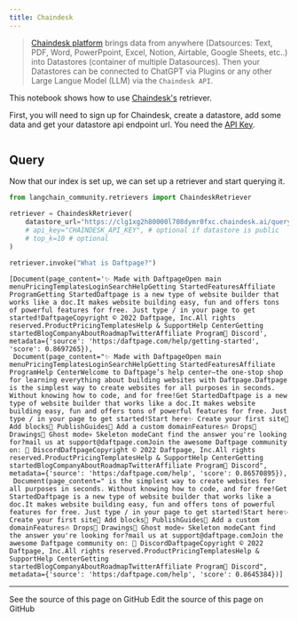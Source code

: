 ```yaml
---
title: Chaindesk
---
```


>[Chaindesk platform](https://docs.chaindesk.ai/introduction) brings data from anywhere (Datsources: Text, PDF, Word, PowerPpoint, Excel, Notion, Airtable, Google Sheets, etc..) into Datastores (container of multiple Datasources).
Then your Datastores can be connected to ChatGPT via Plugins or any other Large Langue Model (LLM) via the `Chaindesk API`.

This notebook shows how to use [Chaindesk's](https://www.chaindesk.ai/) retriever.

First, you will need to sign up for Chaindesk, create a datastore, add some data and get your datastore api endpoint url. You need the [API Key](https://docs.chaindesk.ai/api-reference/authentication).

```python
```

## Query

Now that our index is set up, we can set up a retriever and start querying it.

```python
from langchain_community.retrievers import ChaindeskRetriever
```

```python
retriever = ChaindeskRetriever(
    datastore_url="https://clg1xg2h80000l708dymr0fxc.chaindesk.ai/query",
    # api_key="CHAINDESK_API_KEY", # optional if datastore is public
    # top_k=10 # optional
)
```

```python
retriever.invoke("What is Daftpage?")
```

```output
[Document(page_content='✨ Made with DaftpageOpen main menuPricingTemplatesLoginSearchHelpGetting StartedFeaturesAffiliate ProgramGetting StartedDaftpage is a new type of website builder that works like a doc.It makes website building easy, fun and offers tons of powerful features for free. Just type / in your page to get started!DaftpageCopyright © 2022 Daftpage, Inc.All rights reserved.ProductPricingTemplatesHelp & SupportHelp CenterGetting startedBlogCompanyAboutRoadmapTwitterAffiliate Program👾 Discord', metadata={'source': 'https:/daftpage.com/help/getting-started', 'score': 0.8697265}),
 Document(page_content="✨ Made with DaftpageOpen main menuPricingTemplatesLoginSearchHelpGetting StartedFeaturesAffiliate ProgramHelp CenterWelcome to Daftpage’s help center—the one-stop shop for learning everything about building websites with Daftpage.Daftpage is the simplest way to create websites for all purposes in seconds. Without knowing how to code, and for free!Get StartedDaftpage is a new type of website builder that works like a doc.It makes website building easy, fun and offers tons of powerful features for free. Just type / in your page to get started!Start here✨ Create your first site🧱 Add blocks🚀 PublishGuides🔖 Add a custom domainFeatures🔥 Drops🎨 Drawings👻 Ghost mode💀 Skeleton modeCant find the answer you're looking for?mail us at support@daftpage.comJoin the awesome Daftpage community on: 👾 DiscordDaftpageCopyright © 2022 Daftpage, Inc.All rights reserved.ProductPricingTemplatesHelp & SupportHelp CenterGetting startedBlogCompanyAboutRoadmapTwitterAffiliate Program👾 Discord", metadata={'source': 'https:/daftpage.com/help', 'score': 0.86570895}),
 Document(page_content=" is the simplest way to create websites for all purposes in seconds. Without knowing how to code, and for free!Get StartedDaftpage is a new type of website builder that works like a doc.It makes website building easy, fun and offers tons of powerful features for free. Just type / in your page to get started!Start here✨ Create your first site🧱 Add blocks🚀 PublishGuides🔖 Add a custom domainFeatures🔥 Drops🎨 Drawings👻 Ghost mode💀 Skeleton modeCant find the answer you're looking for?mail us at support@daftpage.comJoin the awesome Daftpage community on: 👾 DiscordDaftpageCopyright © 2022 Daftpage, Inc.All rights reserved.ProductPricingTemplatesHelp & SupportHelp CenterGetting startedBlogCompanyAboutRoadmapTwitterAffiliate Program👾 Discord", metadata={'source': 'https:/daftpage.com/help', 'score': 0.8645384})]
```

---

<CardGroup cols={2}>
  <Card title="View Source" icon="eye" href="https://github.com/langchain-ai/docs/blob/main/src/oss/python/integrations/retrievers/chaindesk.mdx">
    See the source of this page on GitHub
  </Card>
  <Card title="Edit Source" icon="pen-to-square" href="https://github.com/langchain-ai/docs/edit/main/src/oss/python/integrations/retrievers/chaindesk.mdx">
    Edit the source of this page on GitHub
  </Card>
</CardGroup>
